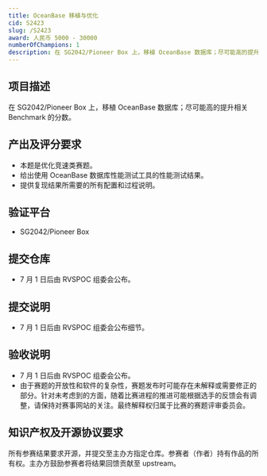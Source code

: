 ```yaml
---
title: OceanBase 移植与优化
cid: S2423
slug: /S2423
award: 人民币 5000 - 30000
numberOfChampions: 1
description: 在 SG2042/Pioneer Box 上，移植 OceanBase 数据库；尽可能高的提升相关 Benchmark 的分数。
---
```



<ChallengesMetaInDoc />


<ChallengeDraftAnnouncement />

## 项目描述

在 SG2042/Pioneer Box 上，移植 OceanBase 数据库；尽可能高的提升相关 Benchmark 的分数。

## 产出及评分要求

- 本题是优化竞速类赛题。
- 给出使用 OceanBase 数据库性能测试工具的性能测试结果。
- 提供复现结果所需要的所有配置和过程说明。

## 验证平台

- SG2042/Pioneer Box

## 提交仓库

- 7 月 1 日后由 RVSPOC 组委会公布。

## 提交说明

- 7 月 1 日后由 RVSPOC 组委会公布细节。

## 验收说明

- 7 月 1 日后由 RVSPOC 组委会公布。
- 由于赛题的开放性和软件的复杂性，赛题发布时可能存在未解释或需要修正的部分。针对未考虑到的方面，随着比赛进程的推进可能根据选手的反馈会有调整，请保持对赛事网站的关注。最终解释权归属于比赛的赛题评审委员会。

## 知识产权及开源协议要求

所有参赛结果要求开源，并提交至主办方指定仓库。参赛者（作者）持有作品的所有权。主办方鼓励参赛者将结果回馈贡献至 upstream。
